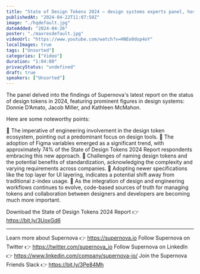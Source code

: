 ```yaml
---
title: "State of Design Tokens 2024 — design systems experts panel, hosted by Supernova"
publishedAt: "2024-04-22T11:07:50Z"
image: "./hqdefault.jpg"
dateAdded: "2024-04-26"
poster: "./maxresdefault.jpg"
videoUrl: "https://www.youtube.com/watch?v=HNEo0dop4oY"
localImages: true
tags: ["Unsorted"]
categories: ["Video"]
duration: "1:04:00"
privacyStatus: "undefined"
draft: true
speakers: ["Unsorted"]
---
```

The panel delved into the findings of Supernova's latest report on the status of design tokens in 2024, featuring prominent figures in design systems: Donnie D’Amato, Jacob Miller, and Kathleen McMahon. 

Here are some noteworthy points:

🔹 The imperative of engineering involvement in the design token ecosystem, pointing out a predominant focus on design tools.
🔹 The adoption of Figma variables emerged as a significant trend, with approximately 74% of the State of Design Tokens 2024 Report respondents embracing this new approach.
🔹 Challenges of naming design tokens and the potential benefits of standardization, acknowledging the complexity and varying requirements across companies.
🔹 Adopting newer specifications like the top layer for UI layering, indicates a potential shift away from traditional z-index usage.
🔹 As the integration of design and engineering workflows continues to evolve, code-based sources of truth for managing tokens and collaboration between designers and developers are becoming much more important.

Download the State of Design Tokens 2024 Report 👉 https://bit.ly/3UoxGd6

----------
Learn more about Supernova 👉 https://supernova.io
Follow Supernova on Twitter 👉  https://twitter.com/supernova_io
Follow Supernova on LinkedIn 👉 https://www.linkedin.com/company/supernova-io/
Join the Supernova Friends Slack 👉 https://bit.ly/3Pe84Mh
